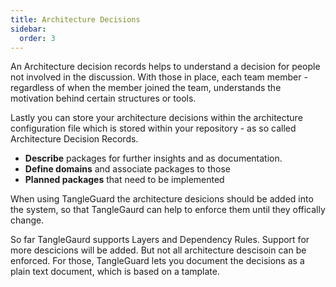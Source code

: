 ```yaml
---
title: Architecture Decisions
sidebar:
  order: 3
---
```



An Architecture decision records helps to understand a decision for people not involved in the discussion. With those in place, each team member - regardless of when the member joined the team, understands the motivation behind certain structures or tools.


Lastly you can store your architecture decisions within the architecture configuration file which is stored within your repository - as so called Architecture Decision Records.

- **Describe** packages for further insights and as documentation.
- **Define domains** and associate packages to those
- **Planned packages** that need to be implemented


<LinkCard
    title="Documenting Architecture decisions"
    href="https://cognitect.com/blog/2011/11/15/documenting-architecture-decisions"
    description="The blog entry which came up with ADRs"
/>

<LinkCard
    title="Architecture decision templates and examples"
    href="https://github.com/joelparkerhenderson/architecture-decision-record"
    description="Architecture decision record (ADR) examples for software planning, IT leadership, and template documentation"
/>

When using TangleGuard the architecture desicions should be added into the system, so that TangleGaurd can help to enforce them until they offically change.

So far TangleGaurd supports Layers and Dependency Rules.
Support for more descicions will be added.
But not all architecture descisoin can be enforced.
For those, TangleGuard lets you document the decisions as a plain text document, which is based on a tamplate.
